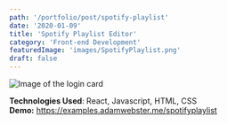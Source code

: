 ```yaml
---
path: '/portfolio/post/spotify-playlist'
date: '2020-01-09'
title: 'Spotify Playlist Editor'
category: 'Front-end Development'
featuredImage: 'images/SpotifyPlaylist.png'
draft: false
---
```



<SetHeaderColor color="#1db954" />

![Image of the login card](images/SpotifyPlaylist.png)

**Technologies Used**: React, Javascript, HTML, CSS<br />
**Demo:** https://examples.adamwebster.me/spotifyplaylist
